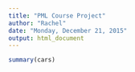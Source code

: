 ```yaml
---
title: "PML Course Project"
author: "Rachel"
date: "Monday, December 21, 2015"
output: html_document
---
```



```r
summary(cars)
```

